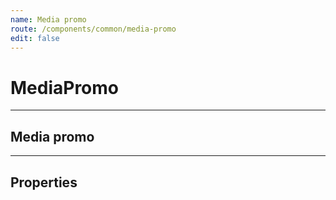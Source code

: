 ```yaml
---
name: Media promo
route: /components/common/media-promo
edit: false
---
```



# MediaPromo

<hr />

## Media promo

<Playground>
  <MediaPromo
    title='Title'
    description='Description'
    linkURL='/'
    linkText='Link'
    variant='podcasts' />
  <MediaPromo
    title='Title'
    description='Description'
    linkURL='/'
    linkText='Link'
    variant='films' />
  <MediaPromo
    title='Title'
    description='Description'
    linkURL='/'
    linkText='Link'
    inverse
    variant='editorial' />
</Playground>

<hr />

## Properties
<Props of={MediaPromo} />
